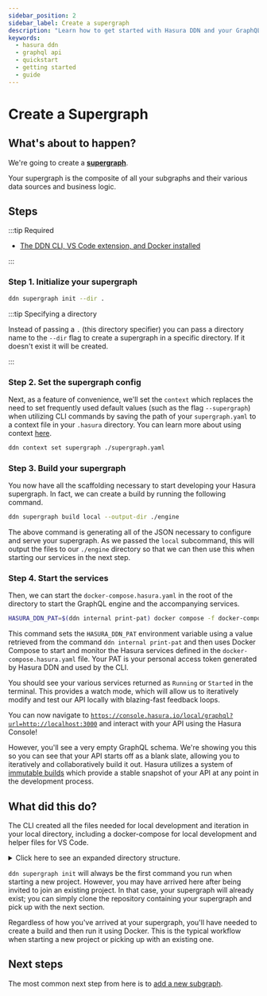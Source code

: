 ```yaml
---
sidebar_position: 2
sidebar_label: Create a supergraph
description: "Learn how to get started with Hasura DDN and your GraphQL API."
keywords:
  - hasura ddn
  - graphql api
  - quickstart
  - getting started
  - guide
---
```


# Create a Supergraph

## What's about to happen?

We're going to create a [**supergraph**](glossary.mdx#supergraph).

Your supergraph is the composite of all your subgraphs and their various data sources and business logic.

## Steps

:::tip Required

- [The DDN CLI, VS Code extension, and Docker installed](/getting-started/00-prerequisites.mdx)

:::

### Step 1. Initialize your supergraph

```bash title="To initialize your supergraph, from an empty directory, run:"
ddn supergraph init --dir .
```

:::tip Specifying a directory

Instead of passing a `.` (this directory specifier) you can pass a directory name to the `--dir` flag to create a
supergraph in a specific directory. If it doesn't exist it will be created.

:::

### Step 2. Set the supergraph config

Next, as a feature of convenience, we'll set the `context` which replaces the need to set frequently used default values
(such as the flag `--supergraph`) when utilizing CLI commands by saving the path of your `supergraph.yaml` to a context
file in your `.hasura` directory. You can learn more about using context [here](/cli/commands/ddn_context.mdx).

```bash title="In the project's root directory, run:"
ddn context set supergraph ./supergraph.yaml
```

### Step 3. Build your supergraph

You now have all the scaffolding necessary to start developing your Hasura supergraph. In fact, we can create a build
by running the following command.

```bash title="From the project's root, run:"
ddn supergraph build local --output-dir ./engine
```

The above command is generating all of the JSON necessary to configure and serve your supergraph. As we passed the
`local` subcommand, this will output the files to our `./engine` directory so that we can then use this when starting
our services in the next step.

### Step 4. Start the services

Then, we can start the `docker-compose.hasura.yaml` in the root of the directory to start the GraphQL engine and the
accompanying services.

```bash title="From the project's root, run:"
HASURA_DDN_PAT=$(ddn internal print-pat) docker compose -f docker-compose.hasura.yaml watch
```

This command sets the `HASURA_DDN_PAT` environment variable using a value retrieved from the command
`ddn internal print-pat` and then uses Docker Compose to start and monitor the Hasura services defined in the
`docker-compose.hasura.yaml` file. Your PAT is your personal access token generated by Hasura DDN and used by the CLI.

You should see your various services returned as `Running` or `Started` in the terminal. This provides a watch mode,
which will allow us to iteratively modify and test our API locally with blazing-fast feedback loops.

You can now navigate to
[`https://console.hasura.io/local/graphql?url=http://localhost:3000`](https://console.hasura.io/local/graphql?url=http://localhost:3000)
and interact with your API using the Hasura Console!

However, you'll see a very empty GraphQL schema. We're showing you this so you can see that your API starts off as a
blank slate, allowing you to iteratively and collaboratively build it out. Hasura utilizes a system of
[immutable builds](/project-configuration/builds.mdx) which provide a stable snapshot of your API at any point in the
development process.

## What did this do?

The CLI created all the files needed for local development and iteration in your local directory, including a
docker-compose for local development and helper files for VS Code.

<details>
  <summary>Click here to see an expanded directory structure.</summary>

```bash
.
├── .devcontainer
│  └── devcontainer.json
├── .env.engine
├── .gitattributes
├── .hasura
│  └── context.yaml
├── .vscode
├── docker-compose.hasura.yaml
├── engine
│  ├── auth_config.json
│  ├── metadata.json
│  └── open_dd.json
├── hasura.yaml
├── otel-collector-config.yaml
├── supergraph.yaml
└── supergraph_globals
   ├── .env.supergraph_globals
   ├── auth-config.hml
   ├── compatibility-config.hml
   └── graphql-config.hml
```

</details>

`ddn supergraph init` will always be the first command you run when starting a new project. However, you may have
arrived here after being invited to join an existing project. In that case, your supergraph will already exist; you can
simply clone the repository containing your supergraph and pick up with the next section.

Regardless of how you've arrived at your supergraph, you'll have needed to create a build and then run it using Docker.
This is the typical workflow when starting a new project or picking up with an existing one.

## Next steps

The most common next step from here is to [add a new subgraph](/getting-started/02-init-subgraph.mdx).
